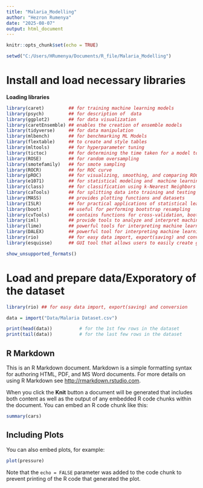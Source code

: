 ```yaml
---
title: "Malaria_Modelling"
author: "Hezron Rumenya"
date: "2025-08-07"
output: html_document
---
```


```r
knitr::opts_chunk$set(echo = TRUE)
```

```r
setwd("C:/Users/HRumenya/Documents/R_file/Malaria_Modelling")

```
# Install and load necessary libraries

**Loading libraries**

```r
library(caret)         ## for training machine learning models
library(psych)         ## for description of  data
library(ggplot2)       ## for data visualization
library(caretEnsemble) ## enables the creation of ensemble models
library(tidyverse)     ## for data manipulation
library(mlbench)       ## for benchmarking ML Models
library(flextable)     ## to create and style tables
library(mltools)       ## for hyperparameter tuning
library(tictoc)        ## for determining the time taken for a model to run
library(ROSE)          ## for random oversampling
library(smotefamily)   ## for smote sampling
library(ROCR)          ## for ROC curve
library(pROC)          ## for visualizing, smoothing, and comparing ROC curves
library(e1071)         ## for statistical modeling and  machine learning tasks(SVM)
library(class)         ## for classification using k-Nearest Neighbors and other methods
library(caTools)       ## for splitting data into training and testing sets
library(MASS)          ## provides plotting functions and datasets
library(ISLR)          ## for practical applications of statistical learning methods
library(boot)          ## useful for performing bootstrap resampling
library(cvTools)       ## contains functions for cross-validation, bootstrapping, & other resampling methods
library(iml)           ## provide tools to analyze and interpret machine learning models
library(lime)          ## powerful tools for interpreting machine learning models
library(DALEX)         ## powerful tool for interpreting machine learning models. 
library(rio)           ## for easy data import, export(saving) and conversion
library(esquisse)      ## GUI tool that allows users to easily create ggplot2 plots interactively
```
```r
show_unsupported_formats()
```
# Load and prepare data/Exporatory of the dataset
```r
library(rio) ## for easy data import, export(saving) and conversion

data = import("Data/Malaria Dataset.csv")
```


```r
print(head(data))          # for the 1st few rows in the dataset
print(tail(data))          # for the last few rows in the dataset
```

## R Markdown

This is an R Markdown document. Markdown is a simple formatting syntax for authoring HTML, PDF, and MS Word documents. For more details on using R Markdown see <http://rmarkdown.rstudio.com>.

When you click the **Knit** button a document will be generated that includes both content as well as the output of any embedded R code chunks within the document. You can embed an R code chunk like this:

```r
summary(cars)
```

## Including Plots

You can also embed plots, for example:

```r
plot(pressure)
```

Note that the `echo = FALSE` parameter was added to the code chunk to prevent printing of the R code that generated the plot.
